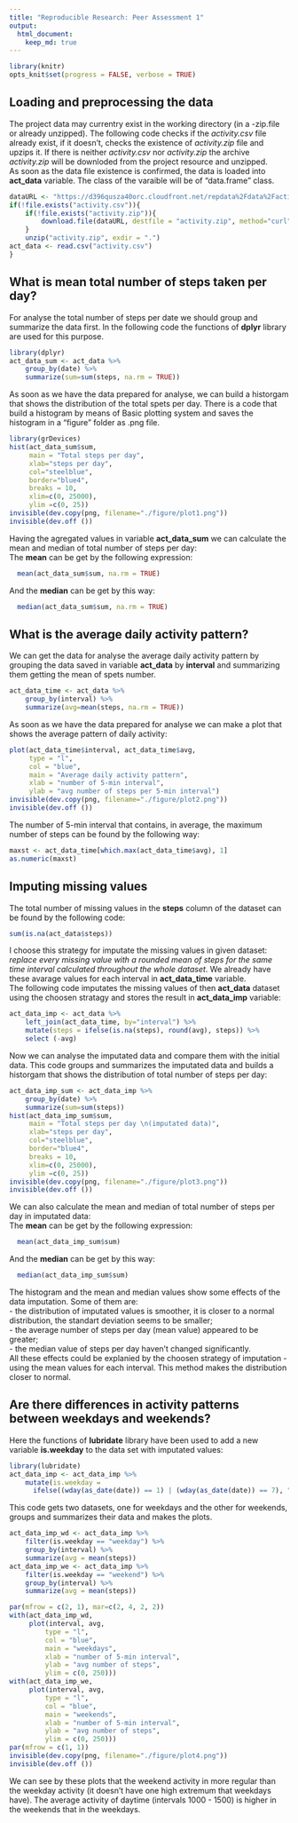 ```yaml
---
title: "Reproducible Research: Peer Assessment 1"
output: 
  html_document:
    keep_md: true
---
```


```r
library(knitr)
opts_knit$set(progress = FALSE, verbose = TRUE)
```

## Loading and preprocessing the data
The project data may currentry exist in the working directory (in a -zip.file or already unzipped). The following code checks if the *activity.csv* file already exist, if it doesn't, checks the existence of *activity.zip* file and upzips it. If there is neither *activity.csv* nor *activity.zip* the archive *activity.zip* will be downloded from the project resource and unzipped.  
As soon as the data file existence is confirmed, the data is loaded into **act_data** variable. The class of the varaible will be of "data.frame" class.
```r
dataURL <- "https://d396qusza40orc.cloudfront.net/repdata%2Fdata%2Factivity.zip"
if(!file.exists("activity.csv")){
    if(!file.exists("activity.zip")){
        download.file(dataURL, destfile = "activity.zip", method="curl")
    }
    unzip("activity.zip", exdir = ".")
act_data <- read.csv("activity.csv")
}  

```
## What is mean total number of steps taken per day?
For analyse the total number of steps per date we should group and summarize the data first. In the following code the functions of **dplyr** library are used for this purpose.
```r

library(dplyr)
act_data_sum <- act_data %>% 
    group_by(date) %>% 
    summarize(sum=sum(steps, na.rm = TRUE))
```
As soon as we have the data prepared for analyse, we can build a historgam that shows the distribution of the total spets per day. There is a code that build a histogram by means of Basic plotting system and saves the histogram in a "figure" folder as .png file.
```r
library(grDevices)
hist(act_data_sum$sum, 
     main = "Total steps per day", 
     xlab="steps per day", 
     col="steelblue", 
     border="blue4", 
     breaks = 10, 
     xlim=c(0, 25000),
     ylim =c(0, 25))
invisible(dev.copy(png, filename="./figure/plot1.png"))
invisible(dev.off ())
```
Having the agregated values in variable **act_data_sum** we can calculate the mean and median of total number of steps per day:  
The **mean** can be get by the following expression:
```r
  mean(act_data_sum$sum, na.rm = TRUE)
```
And the **median** can be get by this way:
```r
  median(act_data_sum$sum, na.rm = TRUE)
```

## What is the average daily activity pattern?
We can get the data for analyse the average daily activity pattern by grouping the data saved in variable **act_data** by **interval** and summarizing them getting the mean of spets number.
```r
act_data_time <- act_data %>% 
    group_by(interval) %>% 
    summarize(avg=mean(steps, na.rm = TRUE))
```
As soon as we have the data prepared for analyse we can make a plot that shows the average pattern of daily activity:
```r
plot(act_data_time$interval, act_data_time$avg, 
     type = "l",
     col = "blue",
     main = "Average daily activity pattern", 
     xlab = "number of 5-min interval", 
     ylab = "avg number of steps per 5-min interval")
invisible(dev.copy(png, filename="./figure/plot2.png"))
invisible(dev.off ())
```
The number of 5-min interval that contains, in average, the maximum number of steps can be found by the following way:
```r
maxst <- act_data_time[which.max(act_data_time$avg), 1]
as.numeric(maxst)
```
## Imputing missing values
The total number of missing values in the **steps** column of the dataset can be found by the following code:
```r
sum(is.na(act_data$steps))
```
I choose this strategy for imputate the missing values in given dataset: *replace every missing value with a rounded mean of steps for the same time interval calculated throughout the whole dataset*. We already have these avarage values for each interval in **act_data_time** variable.  
The following code imputates the missing values of then **act_data** dataset using the choosen stratagy and stores the result in **act_data_imp** variable:
```r
act_data_imp <- act_data %>% 
    left_join(act_data_time, by="interval") %>% 
    mutate(steps = ifelse(is.na(steps), round(avg), steps)) %>%
    select (-avg)
```
Now we can analyse the imputated data and compare them with the initial data. This code groups and summarizes the imputated data and builds a historgam that shows the distribution of total number of steps per day:
```r
act_data_imp_sum <- act_data_imp %>% 
    group_by(date) %>% 
    summarize(sum=sum(steps))
hist(act_data_imp_sum$sum, 
     main = "Total steps per day \n(imputated data)", 
     xlab="steps per day", 
     col="steelblue", 
     border="blue4", 
     breaks = 10, 
     xlim=c(0, 25000),
     ylim =c(0, 25))
invisible(dev.copy(png, filename="./figure/plot3.png"))
invisible(dev.off ())
```

We can also calculate the mean and median of total number of steps per day in imputated data:  
The **mean** can be get by the following expression:
```r
  mean(act_data_imp_sum$sum)
```
And the **median** can be get by this way:
```r
  median(act_data_imp_sum$sum)
```
The histogram and the mean and median values show some effects of the data imputation. Some of them are:  
- the distribution of imputated values is smoother, it is closer to a normal distribution, the standart deviation seems to be smaller;  
- the average number of steps per day (mean value)  appeared to be greater;  
- the median value of steps per day haven't changed significantly.  
All these effects could be explanied by the choosen strategy of imputation - using the mean values for each interval. This method makes the distribution closer to normal.

## Are there differences in activity patterns between weekdays and weekends?
Here the functions of **lubridate** library have been used to add a new variable **is.weekday** to the data set with imputated values:
```r
library(lubridate)
act_data_imp <- act_data_imp %>% 
    mutate(is.weekday = 
      ifelse((wday(as_date(date)) == 1) | (wday(as_date(date)) == 7), "weekend", "weekday"))
```
This code gets two datasets, one for weekdays and the other for weekends, groups and summarizes their data and makes the plots. 
```r
act_data_imp_wd <- act_data_imp %>%
    filter(is.weekday == "weekday") %>%
    group_by(interval) %>% 
    summarize(avg = mean(steps))
act_data_imp_we <- act_data_imp %>%
    filter(is.weekday == "weekend") %>%
    group_by(interval) %>% 
    summarize(avg = mean(steps))

par(mfrow = c(2, 1), mar=c(2, 4, 2, 2))
with(act_data_imp_wd, 
     plot(interval, avg, 
         type = "l",
         col = "blue",
         main = "weekdays", 
         xlab = "number of 5-min interval", 
         ylab = "avg number of steps",
         ylim = c(0, 250)))
with(act_data_imp_we, 
     plot(interval, avg, 
         type = "l",
         col = "blue",
         main = "weekends", 
         xlab = "number of 5-min interval", 
         ylab = "avg number of steps",
         ylim = c(0, 250)))
par(mfrow = c(1, 1))
invisible(dev.copy(png, filename="./figure/plot4.png"))
invisible(dev.off ())
```
We can see by these plots that the weekend activity in more regular than the weekday activity (it doesn't have one high extremum that weekdays have). The average activity of daytime (intervals 1000 - 1500) is higher in the weekends that in the weekdays.
